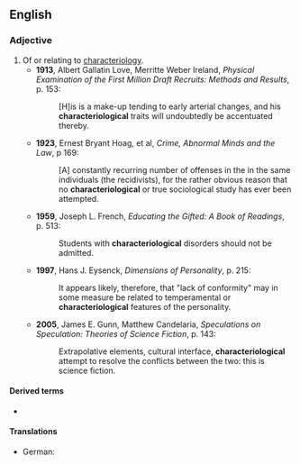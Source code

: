 ==English==

===Adjective===
{{en-adj}}

# Of or relating to [[characteriology]].
#* '''1913''', Albert Gallatin Love, Merritte Weber Ireland, ''Physical Examination of the First Million Draft Recruits: Methods and Results'', p. 153:
#*: [H]is is a make-up tending to early arterial changes, and his '''characteriological''' traits will undoubtedly be accentuated thereby.
#* '''1923''', Ernest Bryant Hoag, et al, ''Crime, Abnormal Minds and the Law'', p 169:
#*: [A] constantly recurring number of offenses in the in the same individuals (the recidivists), for the rather obvious reason that no '''characteriological''' or true sociological study has ever been attempted.
#* '''1959''', Joseph L. French, ''Educating the Gifted: A Book of Readings'', p. 513:
#*: Students with '''characteriological''' disorders should not be admitted.
#* '''1997''', Hans J. Eysenck, ''Dimensions of Personality'', p. 215:
#*: It appears likely, therefore, that "lack of conformity" may in some measure be related to temperamental or '''characteriological''' features of the personality.
#* '''2005''', James E. Gunn, Matthew Candelaria, ''Speculations on Speculation: Theories of Science Fiction'', p. 143:
#*: Extrapolative elements, cultural interface, '''characteriological''' attempt to resolve the conflicts between the two: this is science fiction.

====Derived terms====
* {{l/en|characteriologically}}

====Translations====
{{trans-top|of or relating to characteriology}}
* German: {{t-|de|charakteriologisch}}
{{trans-mid}}
{{trans-bottom}}